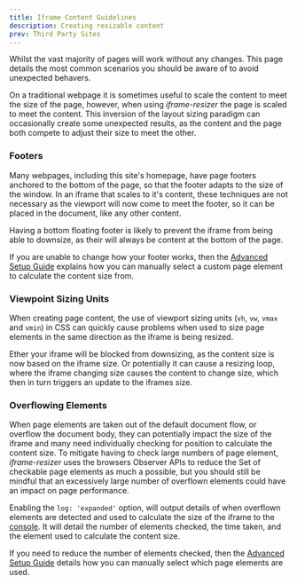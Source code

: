 ```yaml
---
title: Iframe Content Guidelines
description: Creating resizable content
prev: Third Party Sites
---
```



Whilst the vast majority of pages will work without any changes. This page details the most 
common scenarios you should be aware of to avoid unexpected behavers.  

On a traditional webpage it is sometimes useful to scale the content to meet
the size of the page, however, when using _iframe-resizer_ the page is scaled to meet
the content. This inversion of the layout sizing paradigm can occasionally create some
unexpected results, as the content and the page both compete to adjust their size to 
meet the other.

### Footers

Many webpages, including this site's homepage, have page footers anchored to the bottom of 
the page, so that the footer adapts to the size of the window. In an iframe that scales to
it's content, these techniques are not necessary as the viewport will now come to meet the 
footer, so it can be placed in the document, like any other content.

Having a bottom floating footer is likely to prevent the iframe from being able to downsize,
as their will always be content at the bottom of the page.

If you are unable to change how your footer works, then the [Advanced Setup Guide](/setup/advanced)
explains how you can manually select a custom page element to calculate the content size from.

### Viewpoint Sizing Units

When creating page content, the use of viewport sizing units (`vh`, `vw`, `vmax` and `vmin`)
in CSS can quickly cause problems when used to size page elements in the same direction as 
the iframe is being resized. 

Ether your iframe will 
be blocked from downsizing, as the content size is now based on the iframe size. Or potentially 
it can cause a resizing loop, where the iframe changing size causes the content to change size,
which then in turn triggers an update to the iframes size.

### Overflowing Elements

When page elements are taken out of the default document flow, or overflow the document body,
they can potentially impact the size of the iframe and many need individually checking for
position to calculate the content size. To mitigate having to check large numbers of page
element, _iframe-resizer_ uses the browsers Observer APIs to reduce the <span class="fig">Set</span>
of checkable page elements as much a possible, but you should still be mindful that an 
excessively large number of overflown elements could have an impact on page performance.

Enabling the `log: 'expanded'` option, will output details of when overflown elements are detected
and used to calculate the size of the iframe to the [console](https://developers.google.com/chrome-developer-tools/docs/console#opening_the_console). 
It will detail the number of elements checked, the time taken, and the element used to
calculate the content size.

If you need to reduce the number of elements checked, then the [Advanced Setup Guide](/setup/advanced)
details how you can manually select which page elements are used.


<FeedbackComponent />
